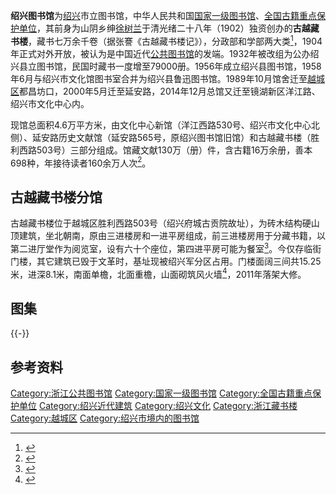 {{Infobox_Library 
| library_name       = 绍兴图书馆
| name_en            = 
| library_logo       = 
| image              = Shaoxing Library 2012-07.JPG 
| caption            = 延安路历史文献馆，院内为徐树兰像。
| country            = {{CHN}}
| type               = 公共图书馆、国家一级图书馆、全国古籍重点保护单位
| scope              = 
| established        = 1902年
| ref_legal_mandate  = 
| location           = [[越城区|越城区]]洋江西路530号（总馆）
| coordinates        =  
| branch_of          =  
| num_branches       =  
| items_collected    =  130万（册）件<sup>截至2013年</sup>
| collection_size    =  
| criteria           =  
| legal_deposit      =  
| req_to_access      = 
| annual_circulation =  
| pop_served         =  
| members            = 
| budget             =  
| director           = 
| num_employees      = 
| website            = http://www.sxlib.com/
| phone_num          = 0575-88338221
}}
'''绍兴图书馆'''为[[绍兴|绍兴]]市立图书馆，中华人民共和国[[国家一级图书馆|国家一级图书馆]]、[[全国古籍重点保护单位|全国古籍重点保护单位]]，其前身为山阴乡绅[[徐树兰|徐树兰]]于清光绪二十八年（1902）独资创办的'''古越藏书楼'''，藏书七万余千卷（据张謇《古越藏书楼记》），分政部和学部两大类<ref>{{cite web|url=http://epaper.zgkqw.com/html/2010-10/31/content_67104.htm|title=《古越藏书楼藏书知多少》|accessdate=2014-01-07|work=祁广潮|publisher=绍兴县报|archive-date=2012-01-25|archive-url=https://web.archive.org/web/20120125055616/http://epaper.zgkqw.com/html/2010-10/31/content_67104.htm|dead-url=no}}</ref>，1904年正式对外开放，被认为是中国近代[[公共图书馆|公共图书馆]]的发端。1932年被改组为公办绍兴县立图书馆，民国时藏书一度增至79000册。1956年成立绍兴县图书馆，1958年6月与绍兴市文化馆图书室合并为绍兴县鲁迅图书馆。1989年10月馆舍迁至[[越城区|越城区]]都昌坊口，2000年5月迁至延安路，2014年12月总馆又迁至镜湖新区洋江路、绍兴市文化中心内。

现馆总面积4.6万平方米，由文化中心新馆（洋江西路530号、绍兴市文化中心北侧）、延安路历史文献馆（延安路565号，原绍兴图书馆旧馆）和古越藏书楼（胜利西路503号）三部分组成。馆藏文献130万（册）件，含古籍16万余册，善本698种，年接待读者160余万人次<ref>{{cite web|url=http://www.sxlib.com/bgjs.jhtml?c_type=1&sec_type=11|title=《本馆介绍》|accessdate=2017-05-19|work=|publisher=绍兴图书馆|archive-url=https://web.archive.org/web/20170117085642/http://www.sxlib.com/bgjs.jhtml?c_type=1&sec_type=11|archive-date=2017-01-17|dead-url=yes}}</ref>。

==古越藏书楼分馆==
{{文物保护单位
| 级别 = 省级
| 省区市 = 浙江省
| 图片 = 
| 名称 = 古越藏书楼
| 编号 = 第三批，编号不详
| 分类 = 古建筑
| 时代 = 1902年
| 所在 = 越城区胜利西路503号 
| 登录 = 1989年12月
}}
古越藏书楼位于越城区胜利西路503号（绍兴府城古贡院故址），为砖木结构硬山顶建筑，坐北朝南，原由三进楼房和一进平房组成，前三进楼房用于分藏书籍，以第二进厅堂作为阅览室，设有六十个座位，第四进平房可能为餐室<ref>{{cite web|url=http://epaper.shaoxing.com.cn/sxrb/html/2012-11/08/content_734281.htm|title=《古越藏书楼往事》|accessdate=2014-01-07|work=周国勇|publisher=绍兴日报|deadurl=yes|archiveurl=https://web.archive.org/web/20140108122928/http://epaper.shaoxing.com.cn/sxrb/html/2012-11/08/content_734281.htm|archivedate=2014-01-08}}</ref>。今仅存临街门楼，其它建筑已毁于文革时，基址现被绍兴军分区占用。门楼面阔三间共15.25米，进深8.1米，南面单檐，北面重檐，山面砌筑风火墙<ref>{{cite web|url=http://culture.zjol.com.cn/05culture/system/2007/09/08/008777673.shtml|title=《古越藏书楼》|accessdate=2014-01-07|work=|publisher=浙江在线|archive-url=https://web.archive.org/web/20140108122438/http://culture.zjol.com.cn/05culture/system/2007/09/08/008777673.shtml|archive-date=2014-01-08|dead-url=yes}}</ref>，2011年落架大修。
== 图集 ==
{{gallery
|File:Guyue Library 01 2017-05.jpg|门楼西南面
|File:Guyue Library 02 2017-05.jpg|门楼南面
|File:Guyue Library 04 2017-05.jpg|门楼南面门窗局部
|File:Guyue Library 05 2017-05.jpg|门楼南面门额局部
|File:Guyue Library 06 2017-05.jpg|门楼南面山墙与墀头局部
|File:Guyue Library 08 2017-05.jpg|门楼底层梁架
|File:Guyue Library 10 2017-05.jpg|门楼北面
|File:Guyue Library 11 2017-05.jpg|门楼北面门额局部
|File:Catalogue of Collected Books in Guyue Library Edited by Xu Shulan 2014-04.JPG|清代徐树兰编《古越藏书楼书目》，浙江省博物馆武林馆区藏}}
{{-}}
==参考资料==
{{reflist|2}}



{{DEFAULTSORT:S绍}}
{{Commons category|Shaoxing Library}}

{{浙江公共图书馆}}
{{绍兴市境内的浙江省文物保护单位}}

[[Category:浙江公共图书馆|Category:浙江公共图书馆]]
[[Category:国家一级图书馆|Category:国家一级图书馆]]
[[Category:全国古籍重点保护单位|Category:全国古籍重点保护单位]]
[[Category:绍兴近代建筑|Category:绍兴近代建筑]]
[[Category:绍兴文化|Category:绍兴文化]]
[[Category:浙江藏书楼|Category:浙江藏书楼]]
[[Category:越城区|Category:越城区]]
[[Category:绍兴市境内的图书馆|Category:绍兴市境内的图书馆]]